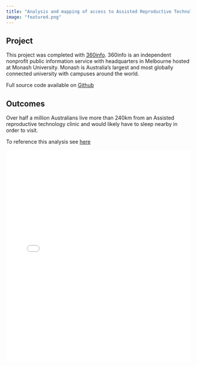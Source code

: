 ```yaml
---
title: "Analysis and mapping of access to Assisted Reproductive Technologies"  
image: "featured.png"  
---
```


## Project  
This project was completed with [360info](https://360info.org/). 360info is an independent nonprofit public information service with headquarters in Melbourne hosted at Monash University. Monash is Australia’s largest and most globally connected university with campuses around the world.      

Full source code available on [Github](https://github.com/360-info/report-fertility/tree/main/data)

## Outcomes 

Over half a million Australians live more than 240km from an Assisted reproductive technology clinic and would likely have to sleep nearby in order to visit.  

To reference this analysis see [here](https://360info.org/visuals/map-assisted-reproductive-technology-clinics-in-australia/) 

<div class="embed-block"><div><div style="left: 0; width: 100%; height: 575px; position: relative;"><iframe src="//cdn.iframe.ly/api/iframe?url=https%3A%2F%2Fpublic.flourish.studio%2Fvisualisation%2F15345428%2F&key=87ca3314a9fa775b5c3a7726100694b0" style="top: 0; left: 0; width: 100%; height: 100%; position: absolute; border: 0;" allowfullscreen scrolling="no"></iframe></div></div></div>